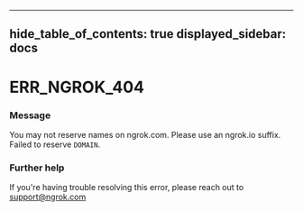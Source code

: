 

---
hide_table_of_contents: true
displayed_sidebar: docs
---


# ERR_NGROK_404

### Message
You may not reserve names on ngrok.com. Please use an ngrok.io suffix. Failed to reserve `DOMAIN`.

<ErrorDetails error="err_ngrok_404" />



### Further help
If you're having trouble resolving this error, please reach out to [support@ngrok.com](mailto:support@ngrok.com?subject=Help%20with%20ERR_NGROK_404)

